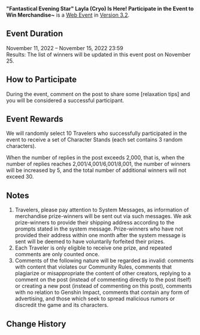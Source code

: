 {{Event
|name              = "Fantastical Evening Star" Layla (Cryo) Is Here! Participate in the Event to Win Merchandise~
|image             = Fantastical Evening Star Layla (Cryo) Is Here! Participate in the Event to Win Merchandise~.png
|type              = Web
|type2             = Submission
|time_known        = yes
|time_start        = 2022-11-11 12:00
|time_start_offset = GMT+8
|time_end          = 2022-11-15 23:59
|time_end_offset   = GMT+8
|link              = https://www.hoyolab.com/contribution/201
}}
{{Description|Olah! Hello, Travelers~<br />Today, we will be introducing Layla, a student from the Rtawahist Darshan!<br />The Rtawahist Darshan of the six Darshans under the Sumeru Akademiya is dedicated to the study of Illuminationism. Layla can be found among the researchers of Illuminationism, which is centered around astrology and astronomy, learning of the cosmos that has clutched the world in its embrace since time immemorial.<br />Layla draws star charts tirelessly in order to write her thesis. Due to her teachers' high expectations, her desk is always stacked with a mountain of papers that never seems to decrease no matter how hard she tries. Layla's academic career has put her under a lot of pressure. Do you have any relaxation tips to share with her?}}
'''"Fantastical Evening Star" Layla (Cryo) Is Here! Participate in the Event to Win Merchandise~''' is a [[Web Event]] in [[Version 3.2]].

==Event Duration==
November 11, 2022 – November 15, 2022 23:59<br />
Results: The list of winners will be updated in this event post on November 25.

==How to Participate==
During the event, comment on the post to share some [relaxation tips] and you will be considered a successful participant.

==Event Rewards==
We will randomly select 10 Travelers who successfully participated in the event to receive a set of Character Stands (each set contains 3 random characters).

When the number of replies in the post exceeds 2,000, that is, when the number of replies reaches 2,001/4,001/6,001/8,001, the number of winners will be increased by 5, and the total number of additional winners will not exceed 30.

==Notes==
# Travelers, please pay attention to System Messages, as information of merchandise prize-winners will be sent out via such messages. We ask prize-winners to provide their shipping address according to the prompts stated in the system message. Prize-winners who have not provided their address within one month after the system message is sent will be deemed to have voluntarily forfeited their prizes.
# Each Traveler is only eligible to receive one prize, and repeated comments are only counted once.
# Comments of the following nature will be regarded as invalid: comments with content that violates our Community Rules, comments that plagiarize or misappropriate the content of other creators, replying to a comment on the post (instead of commenting directly to the post itself) or creating a new post (instead of commenting on this post), comments with no relation to Genshin Impact, comments that contain any form of advertising, and those which seek to spread malicious rumors or discredit the game and its characters.

==Change History==
{{Change History|3.2}}